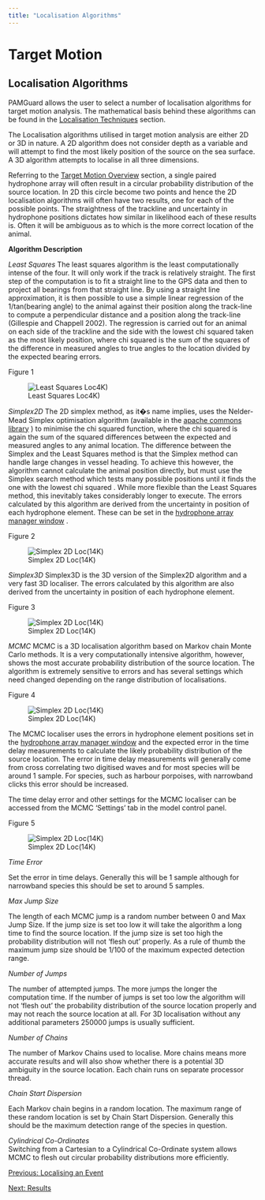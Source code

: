 ```yaml
---
title: "Localisation Algorithms"
---
```

Target Motion
=============

Localisation Algorithms
-----------------------

  

PAMGuard allows the user to select a number of localisation algorithms for target motion analysis. The mathematical basis behind these algorithms can be found in the [Localisation Techniques](../../../localisation/docs/localisation_algorithms.html) section.  
  
The Localisation algorithms utilised in target motion analysis are either 2D or 3D in nature. A 2D algorithm does not consider depth as a variable and will attempt to find the most likely position of the source on the sea surface. A 3D algorithm attempts to localise in all three dimensions.  
  
Referring to the [Target Motion Overview](../../../localisation/targetmotion/docs/targetmotion_overview.html) section, a single paired hydrophone array will often result in a circular probability distribution of the source location. In 2D this circle become two points and hence the 2D localisation algorithms will often have two results, one for each of the possible points. The straightness of the trackline and uncertainty in hydrophone positions dictates how similar in likelihood each of these results is. Often it will be ambiguous as to which is the more correct location of the animal.

**Algorithm Description**  
  
_Least Squares_ The least squares algorithm is the least computationally intense of the four. It will only work if the track is relatively straight. The first step of the computation is to fit a straight line to the GPS data and then to project all bearings from that straight line. By using a straight line approximation, it is then possible to use a simple linear regression of the 1/tan(bearing angle) to the animal against their position along the track-line to compute a perpendicular distance and a position along the track-line (Gillespie and Chappell 2002). The regression is carried out for an animal on each side of the trackline and the side with the lowest chi squared taken as the most likely position, where chi squared is the sum of the squares of the difference in measured angles to true angles to the location divided by the expected bearing errors.  
  

Figure 1

![Least Squares Loc4K)](images/LeastSquaresAlgorithm.png)

  
  
_Simplex2D_ The 2D simplex method, as it�s name implies, uses the Nelder-Mead Simplex optimisation algorithm (available in the [apache commons library](http://commons.apache.org/) ) to minimise the chi squared function, where the chi squared is again the sum of the squared differences between the expected and measured angles to any animal location. The difference between the Simplex and the Least Squares method is that the Simplex method can handle large changes in vessel heading. To achieve this however, the algorithm cannot calculate the animal position directly, but must use the Simplex search method which tests many possible positions until it finds the one with the lowest chi squared . While more flexible than the Least Squares method, this inevitably takes considerably longer to execute. The errors calculated by this algorithm are derived from the uncertainty in position of each hydrophone element. These can be set in the [hydrophone array manager window](../../../utilities/hydrophoneArrayManagerHelp/docs/Array_Configuration.html) .  
  

Figure 2

![Simplex 2D Loc(14K)](images/Simplex2DAlgorithm.png)

  
  
_Simplex3D_ Simplex3D is the 3D version of the Simplex2D algorithm and a very fast 3D localiser. The errors calculated by this algorithm are also derived from the uncertainty in position of each hydrophone element.  
  

Figure 3

![Simplex 2D Loc(14K)](images/Simplex3DAlgorithm.png)

  
  
_MCMC_ MCMC is a 3D localisation algorithm based on Markov chain Monte Carlo methods. It is a very computationally intensive algorithm, however, shows the most accurate probability distribution of the source location. The algorithm is extremely sensitive to errors and has several settings which need changed depending on the range distribution of localisations.  
  

Figure 4

![Simplex 2D Loc(14K)](images/MCMC3DAlgorithm.png)

  
  
The MCMC localiser uses the errors in hydrophone element positions set in the [hydrophone array manager window](../../../utilities/hydrophoneArrayManagerHelp/docs/Array_Configuration.html) and the expected error in the time delay measurements to calculate the likely probability distribution of the source location. The error in time delay measurements will generally come from cross correlating two digitised waves and for most species will be around 1 sample. For species, such as harbour porpoises, with narrowband clicks this error should be increased.  
  
The time delay error and other settings for the MCMC localiser can be accessed from the MCMC 'Settings' tab in the model control panel.  
  

Figure 5

![Simplex 2D Loc(14K)](images/MCMCSettings Panel.png)

  
  
_Time Error_  
  
Set the error in time delays. Generally this will be 1 sample although for narrowband species this should be set to around 5 samples.  
  
_Max Jump Size_  
  
The length of each MCMC jump is a random number between 0 and Max Jump Size. If the jump size is set too low it will take the algorithm a long time to find the source location. If the jump size is set too high the probability distribution will not 'flesh out' properly. As a rule of thumb the maximum jump size should be 1/100 of the maximum expected detection range.  
  
_Number of Jumps_  
  
The number of attempted jumps. The more jumps the longer the computation time. If the number of jumps is set too low the algorithm will not 'flesh out' the probability distribution of the source location properly and may not reach the source location at all. For 3D localisation without any additional parameters 250000 jumps is usually sufficient.  
  
_Number of Chains_  
  
The number of Markov Chains used to localise. More chains means more accurate results and will also show whether there is a potential 3D ambiguity in the source location. Each chain runs on separate processor thread.  
  
_Chain Start Dispersion_  
  
Each Markov chain begins in a random location. The maximum range of these random location is set by Chain Start Dispersion. Generally this should be the maximum detection range of the species in question.  
  
_Cylindrical Co-Ordinates_  
Switching from a Cartesian to a Cylindrical Co-Ordinate system allows MCMC to flesh out circular probability distributions more efficiently.  
  

[Previous: Localising an Event](../../../localisation/targetmotion/docs/targetmotion_Localising.html)

  

[Next: Results](../../../localisation/targetmotion/docs/targetmotion_LocalisationResults%20.html)